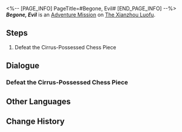<%-- [PAGE_INFO]
PageTitle=#Begone, Evil#
[END_PAGE_INFO] --%>
{{Stub|Dialogue.}}
{{Mission Infobox
|id            = 4072023
|title         = 
|image         = <!--Mission Begone, Evil.png-->
|type          = Adventure
|event_name    = 
|chapter       = 
|requirements  = {{subst:void|<!--Unknown: {"Type":"Manual"}-->}}
|summary       = <!--official mission summary from Fate's Atlas-->
|characters    = Trailblazer
|startLocation = [[The Xianzhou Luofu]] - [[Illusory Maze: Cirrus]]
|world         = The Xianzhou Luofu
|area          = Illusory Maze: Cirrus
|prev          = 
|next          = 
|rewards       = 
}}
'''''Begone, Evil''''' is an [[Adventure Mission]] on [[The Xianzhou Luofu]].

==Steps==
# Defeat the Cirrus-Possessed Chess Piece

<!--
==Gameplay Notes==

--><!--
==Trial Character==

-->
==Dialogue==
{{Stub Dialogue}}
===Defeat the Cirrus-Possessed Chess Piece{{subst:void|<!--407202301-->}}===
{{Mission Description|type=adventure|location=Illusory Maze: Cirrus|Cirrus likes to use analogies such as "pawns" and "chess" to describe people and situations... And what you need to do is to defeat it on the chessboard.}}
{{Dialogue Start}}
{{Dialogue End}}

==Other Languages==
{{Other Languages
|en   = Begone, Evil
|zhs  = 斩邪除恶
|zht  = 斬邪除惡
|ja   = 害悪駆除
|ko   = 악의 정화
|es   = Expulsión del mal
|fr   = Vade retro
|ru   = Изгнание зла
|th   = ปราบวิญญาณสุดเฮี้ยน
|vi   = Trảm Tà Trừ Yêu
|de   = Austreibung des Bösen
|id   = Membasmi Kejahatan
|pt   = Mal, Desapareça
}}

==Change History==
{{Change History|1.5}}
